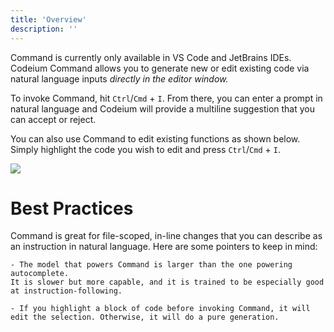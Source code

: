 ```yaml
---
title: 'Overview'
description: ''
---
```

<Note>Command is currently only available in VS Code and JetBrains IDEs.</Note>
Codeium Command allows you to generate new or edit existing code via natural language inputs _directly in the editor window._ 

To invoke Command, hit `Ctrl`/`Cmd` + `I`. From there, you can enter a prompt in natural language and Codeium will provide a multiline suggestion that you can accept or reject. 

You can also use Command to edit existing functions as shown below. Simply highlight the code you wish to edit and press `Ctrl`/`Cmd` + `I`.


<img src="https://exafunction.github.io/public/videos/codeium_command_edit_demo.gif"/>

# Best Practices

Command is great for file-scoped, in-line changes that you can describe as an instruction in natural language.
Here are some pointers to keep in mind:

    - The model that powers Command is larger than the one powering autocomplete.
    It is slower but more capable, and it is trained to be especially good at instruction-following.

    - If you highlight a block of code before invoking Command, it will edit the selection. Otherwise, it will do a pure generation.